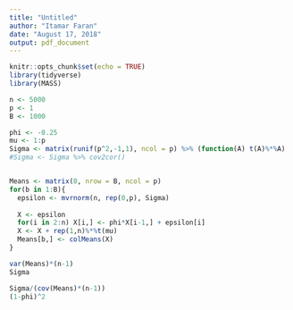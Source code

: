 ```yaml
---
title: "Untitled"
author: "Itamar Faran"
date: "August 17, 2018"
output: pdf_document
---
```


```r
knitr::opts_chunk$set(echo = TRUE)
library(tidyverse)
library(MASS)
```

```r
n <- 5000
p <- 1
B <- 1000

phi <- -0.25
mu <- 1:p
Sigma <- matrix(runif(p^2,-1,1), ncol = p) %>% (function(A) t(A)%*%A) 
#Sigma <- Sigma %>% cov2cor()


Means <- matrix(0, nrow = B, ncol = p)
for(b in 1:B){
  epsilon <- mvrnorm(n, rep(0,p), Sigma)
  
  X <- epsilon
  for(i in 2:n) X[i,] <- phi*X[i-1,] + epsilon[i]
  X <- X + rep(1,n)%*%t(mu)
  Means[b,] <- colMeans(X)
}

var(Means)*(n-1)
Sigma

Sigma/(cov(Means)*(n-1))
(1-phi)^2
```

```r

```